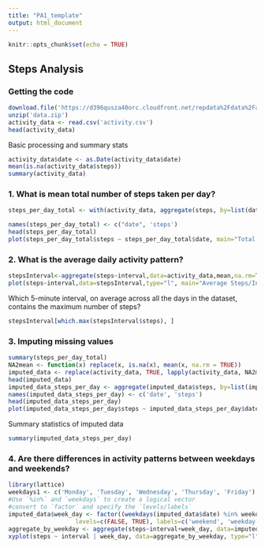 ```yaml
---
title: "PA1_template"
output: html_document
---
```


```r
knitr::opts_chunk$set(echo = TRUE)
```

## Steps Analysis

### Getting the code
```r
download.file('https://d396qusza40orc.cloudfront.net/repdata%2Fdata%2Factivity.zip','data.zip')
unzip('data.zip')
activity_data <- read.csv('activity.csv')
head(activity_data)
```
Basic processing and summary stats
```r
activity_data$date <- as.Date(activity_data$date)
mean(is.na(activity_data$steps))
summary(activity_data)
```

### 1. What is mean total number of steps taken per day?

```r
steps_per_day_total <- with(activity_data, aggregate(steps, by=list(date), sum))

names(steps_per_day_total) <- c("date", 'steps')
head(steps_per_day_total)
plot(steps_per_day_total$steps ~ steps_per_day_total$date, main="Total Steps/Day", type="h", lwd=5, xlab="Date", ylab="Step Count")

```

### 2. What is the average daily activity pattern?

```r
stepsInterval<-aggregate(steps~interval,data=activity_data,mean,na.rm=TRUE)
plot(steps~interval,data=stepsInterval,type="l", main="Average Steps/Interval")
```
Which 5-minute interval, on average across all the days in the dataset, contains the maximum number of steps?
```r
stepsInterval[which.max(stepsInterval$steps), ]
```

### 3. Imputing missing values
```r
summary(steps_per_day_total)
NA2mean <- function(x) replace(x, is.na(x), mean(x, na.rm = TRUE))
imputed_data <- replace(activity_data, TRUE, lapply(activity_data, NA2mean))
head(imputed_data)
imputed_data_steps_per_day <- aggregate(imputed_data$steps, by=list(imputed_data$date), sum)
names(imputed_data_steps_per_day) <- c('date', 'steps')
head(imputed_data_steps_per_day)
plot(imputed_data_steps_per_day$steps ~ imputed_data_steps_per_day$date, main="(Imputed) Total Steps/Day", type="h", lwd=5, xlab="Date", ylab="Step Count")
```

Summary statistics of imputed data
```r
summary(imputed_data_steps_per_day)
```

### 4. Are there differences in activity patterns between weekdays and weekends?
```r
library(lattice)
weekdays1 <- c('Monday', 'Tuesday', 'Wednesday', 'Thursday', 'Friday')
#Use `%in%` and `weekdays` to create a logical vector
#convert to `factor` and specify the `levels/labels`
imputed_data$week_day <- factor((weekdays(imputed_data$date) %in% weekdays1), 
                   levels=c(FALSE, TRUE), labels=c('weekend', 'weekday'))
aggregate_by_weekday <- aggregate(steps~interval+week_day, data=imputed_data, mean)
xyplot(steps ~ interval | week_day, data=aggregate_by_weekday, type="l")

```